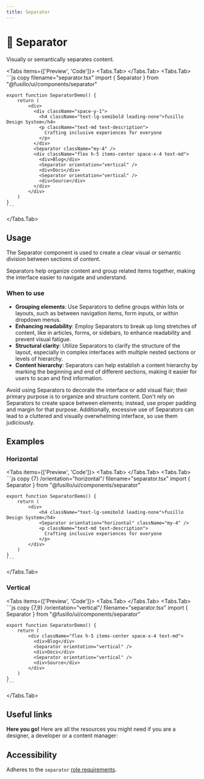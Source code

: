 ```yaml
---
title: Separator
---
```



# 💠 Separator

Visually or semantically separates content.

<Tabs items={['Preview', 'Code']}>
  <Tabs.Tab>
    <SeparatorPreview />
  </Tabs.Tab>
  <Tabs.Tab>
    ```js copy filename="separator.tsx"
    import { Separator } from "@fusillo/ui/components/separator"

    export function SeparatorDemo() {
        return (
            <div>
              <div className="space-y-1">
                <h4 className="text-lg-semibold leading-none">fusillo Design System</h4>
                <p className="text-md text-description">
                  Crafting inclusive experiences for everyone
                </p>
              </div>
              <Separator className="my-4" />
              <div className="flex h-5 items-center space-x-4 text-md">
                <div>Blog</div>
                <Separator orientation="vertical" />
                <div>Docs</div>
                <Separator orientation="vertical" />
                <div>Source</div>
              </div>
            </div>
        )
    }
    ```

  </Tabs.Tab>
</Tabs>

## Usage

The Separator component is used to create a clear visual or semantic division between sections of content.

Separators help organize content and group related items together, making the interface easier to navigate and understand.

### When to use

- **Grouping elements**: Use Separators to define groups within lists or layouts, such as between navigation items, form inputs, or within dropdown menus.
- **Enhancing readability**: Employ Separators to break up long stretches of content, like in articles, forms, or sidebars, to enhance readability and prevent visual fatigue.
- **Structural clarity**: Utilize Separators to clarify the structure of the layout, especially in complex interfaces with multiple nested sections or levels of hierarchy.
- **Content hierarchy**: Separators can help establish a content hierarchy by marking the beginning and end of different sections, making it easier for users to scan and find information.

Avoid using Separators to decorate the interface or add visual flair; their primary purpose is to organize and structure content. Don't rely on Separators to create space between elements; instead, use proper padding and margin for that purpose. Additionally, excessive use of Separators can lead to a cluttered and visually overwhelming interface, so use them judiciously.

## Examples

### Horizontal

<Tabs items={['Preview', 'Code']}>
  <Tabs.Tab>
    <SeparatorHorizontal />
  </Tabs.Tab>
  <Tabs.Tab>
    ```js copy {7} /orientation="horizontal"/ filename="separator.tsx"
    import { Separator } from "@fusillo/ui/components/separator"

    export function SeparatorDemo() {
        return (
            <div>
                <h4 className="text-lg-semibold leading-none">fusillo Design System</h4>
                <Separator orientation="horizontal" className="my-4" />
                <p className="text-md text-description">
                  Crafting inclusive experiences for everyone
                </p>
            </div>
        )
    }
    ```

  </Tabs.Tab>
</Tabs>

### Vertical

<Tabs items={['Preview', 'Code']}>
  <Tabs.Tab>
    <SeparatorVertical />
  </Tabs.Tab>
  <Tabs.Tab>
    ```js copy {7,9} /orientation="vertical"/ filename="separator.tsx"
    import { Separator } from "@fusillo/ui/components/separator"

    export function SeparatorDemo() {
        return (
            <div className="flex h-5 items-center space-x-4 text-md">
              <div>Blog</div>
              <Separator orientation="vertical" />
              <div>Docs</div>
              <Separator orientation="vertical" />
              <div>Source</div>
            </div>
        )
    }
    ```

  </Tabs.Tab>
</Tabs>

## Useful links

**Here you go!** Here are all the resources you might need if you are a designer, a developer or a content manager:

<Cards className="mt-8">
  <Card
    title="🤖 Storybook"
    href="https://www.stories.fusillo.design/?path=/docs/components-separator--documentation"
  />
  <Card
    title="🪄 Figma"
    href="https://www.figma.com/design/Jfto7FUoU7mSpnv9uESD60/%F0%9F%9F%A0-fusillo---design-system?node-id=540-8876&t=nua4UmG9Iu1hfUAm-1"
  />
  <Card
    title="🐝 API Reference"
    href="https://www.radix-ui.com/primitives/docs/components/separator#api-reference"
  />
</Cards>

## Accessibility

Adheres to the `separator` [role requirements](https://www.w3.org/TR/wai-aria-1.2/#separator).
